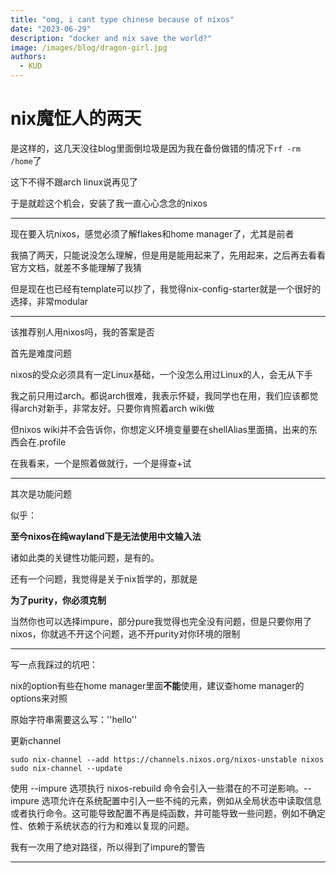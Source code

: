 ```yaml
---
title: "omg, i cant type chinese because of nixos"
date: "2023-06-29"
description: "docker and nix save the world?"
image: /images/blog/dragon-girl.jpg
authors:
  - KUD
---
```


# nix魔怔人的两天

是这样的，这几天没往blog里面倒垃圾是因为我在备份做错的情况下`rf -rm /home`了

这下不得不跟arch linux说再见了

于是就趁这个机会，安装了我一直心心念念的nixos

---

现在要入坑nixos，感觉必须了解flakes和home manager了，尤其是前者

我搞了两天，只能说没怎么理解，但是用是能用起来了，先用起来，之后再去看看官方文档，就差不多能理解了我猜

但是现在也已经有template可以抄了，我觉得nix-config-starter就是一个很好的选择，非常modular

---

该推荐别人用nixos吗，我的答案是否

首先是难度问题

nixos的受众必须具有一定Linux基础，一个没怎么用过Linux的人，会无从下手

我之前只用过arch。都说arch很难，我表示怀疑，我同学也在用，我们应该都觉得arch对新手，非常友好。只要你肯照着arch wiki做

但nixos wiki并不会告诉你，你想定义环境变量要在shellAlias里面搞，出来的东西会在.profile

在我看来，一个是照着做就行，一个是得查+试

---

其次是功能问题

似乎：

**至今nixos在纯wayland下是无法使用中文输入法**

诸如此类的关键性功能问题，是有的。

还有一个问题，我觉得是关于nix哲学的，那就是

**为了purity，你必须克制**

当然你也可以选择impure，部分pure我觉得也完全没有问题，但是只要你用了nixos，你就逃不开这个问题，逃不开purity对你环境的限制

---

写一点我踩过的坑吧：

nix的option有些在home manager里面**不能**使用，建议查home manager的options来对照

原始字符串需要这么写：''hello''

更新channel

```shellscript
sudo nix-channel --add https://channels.nixos.org/nixos-unstable nixos
sudo nix-channel --update
```

使用 --impure 选项执行 nixos-rebuild 命令会引入一些潜在的不可逆影响。--impure 选项允许在系统配置中引入一些不纯的元素，例如从全局状态中读取信息或者执行命令。这可能导致配置不再是纯函数，并可能导致一些问题，例如不确定性、依赖于系统状态的行为和难以复现的问题。

我有一次用了绝对路径，所以得到了impure的警告

---
